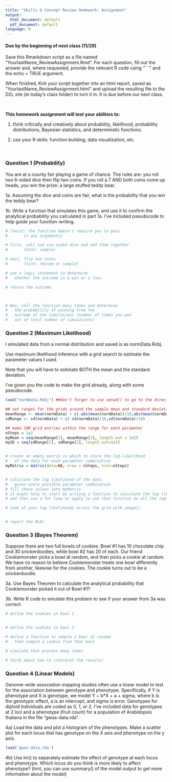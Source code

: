 ```yaml
---
title: "Skills & Concept Review Homework: Assignment"
output:
  html_document: default
  pdf_document: default
language: R
---
```


<!-- To render the assignment in Rmarkdown, enter the command below in the R console -->
<!-- rmarkdown::render("Review_Assignment.Rmd") -->

#### Due by the beginning of next class (11/29)

Save this Rmarkdown script as a file named “YourlastName_ReviewAssignment.Rmd”. 
For each question, fill out the answer and, where requested, 
provide the relevant R code using "```" and the echo = TRUE argument.

When finished, Knit your script together into an html report, 
saved as “YourlastName_ReviewAssignment.html” and upload the 
resulting file to the D2L site (in today’s class folder) to turn it in. 
It is due before our next class.

\

**This homework assignment will test your abilities to:**

1. think critically and creatively about probability, likelihood, probability distributions, Bayesian statistics, and deterministic functions.

2. use your R skills: function building, data visualization, etc.

\

### Question 1 (Probability)

You are at a county fair playing a game of chance. 
The rules are: you roll two 6-sided dice then flip two coins.
If you roll a 7 AND both coins come up heads, you win the prize: 
a large stuffed teddy bear.

1a. Assuming the dice and coins are fair, 
what is the probability that you win the teddy bear?


1b. Write a function that simulates this game, and use it to confirm 
the analytical probability you calculated in part 1a. I've included 
pseudocode to help guide your function-writing.



```r

# [twist: the function doesn't require you to pass
#		it any arguments]

# first, roll two six-sided dice and add them together
#		(hint: sample)

# next, flip two coins
#		(hint: rbinom or sample)

# use a logic statement to determine 
#	whether the outcome is a win or a loss

# return the outcome



# Now, call the function many times and determine  
#	the probability of winning from the 
#	outcome of the simulations (number of times you won
#	out of total number of simulations)

```


### Question 2 (Maximum Likelihood)

I simulated data from a normal distribution and saved is as normData.Robj.

Use maximum likelihood inference with a grid search to estimate the parameter values I used.

Note that you will have to estimate BOTH the mean and the 
standard deviation.

I've given you the code to make the grid already, along with some pseudocode.

```r
load("normData.Robj") ##don't forget to use setwd() to go to the directory you saved the file in.

## set ranges for the grids around the sample mean and standard deviation
meanRange <- mean(normData) + c(-abs(mean(normData))/10,abs(mean(normData))/10)
sdRange <- sd(normData) + c(-sd(normData)/10,sd(normData)/10)

## make 100 grid entries within the range for each parameter
nSteps = 1e2
myMean = seq(meanRange[1], meanRange[2], length.out = 1e2)
mySD = seq(sdRange[1], sdRange[2], length.out=1e2)


# create an empty matrix in which to store the log-likelihood
#	of the data for each parameter combination
myMatrix = matrix(data=NA, nrow = nSteps, ncol=nSteps)


# calculate the log likelihood of the data 
#	given every possible parameter combination
# fill these values into myMatrix
# it might help to start by writing a function to calculate the log likelihood for a specific value of mean and sd
# and then use a for loop or apply to use that function on all the inputs in the grid

# look at your log likelihoods across the grid with image()


# report the MLEs

```

### Question 3 (Bayes Theorem)

Suppose there are two full bowls of cookies. 
Bowl #1 has 10 chocolate chip and 30 snickerdoodles, 
while bowl #2 has 20 of each. 
Our friend Cookiemonster picks a bowl at random, and then picks a cookie at random. 
We have no reason to believe Cookiemonster treats one bowl differently from another, 
likewise for the cookies. 
The cookie turns out to be a snickerdoodle.

 
3a. Use Bayes Theorem to calculate the analytical probability that 
Cookiemonster picked it out of Bowl #1?




3b. Write R code to simulate this problem to see 
if your answer from 3a was correct.


```r
# define the cookies in bowl 1


# define the cookies in bowl 2

# define a function to sample a bowl at random
#	then sample a cookie from that bowl

# simulate that process many times

# think about how to interpret the results!

```

### Question 4 (Linear Models)

Genome-wide association mapping studies often use a linear model to test for the association between genotype and phenotype.
Specifically, if Y is phenotype and X is genotype, we model Y ~ b*X + a + sigma, where b is the genotypic effect, a is an intercept, and sigma is error.
Genotypes for diploid individuals are coded as 0, 1, or 2.
I've included data for genotypes at 2 loci and a phenotype (fruit count) for a population of Arabidopsis thaliana in the file "gwas-data.rda".

4a) Load the data and plot a histogram of the phenotypes. Make a scatter plot for each locus that has genotype on the X axis and phenotype on the y axis.
```r
load('gwas-data.rda')

```


4b) Use lm() to separately estimate the effect of genotype at each locus and phenotype. Which locus do you think is more likely to affect phenotype? (hint, you can use summary() of the model output to get more information about the model)

